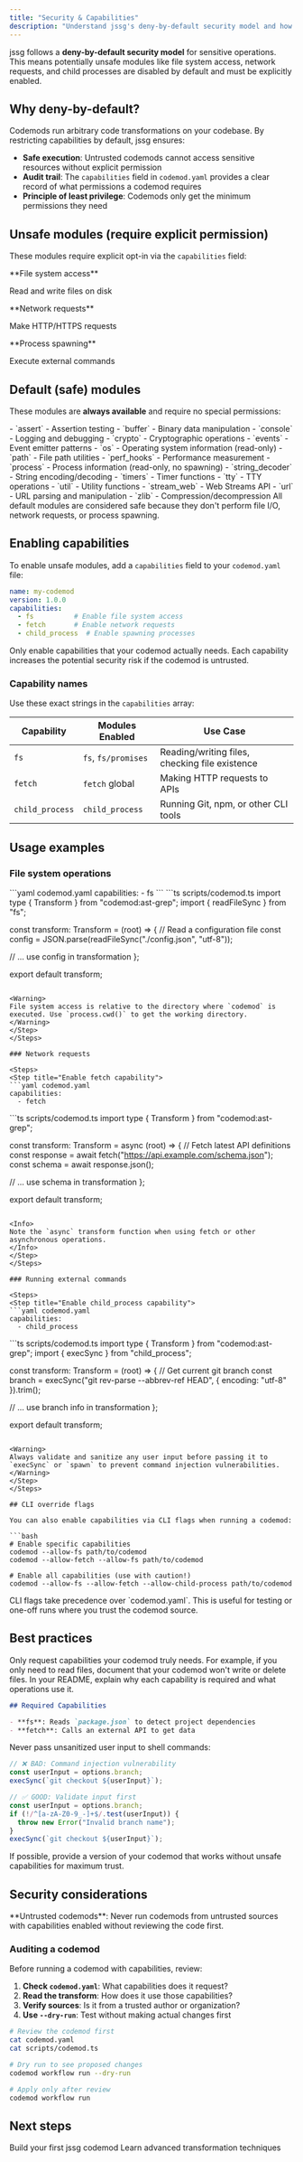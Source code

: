 ```yaml
---
title: "Security & Capabilities"
description: "Understand jssg's deny-by-default security model and how to enable capabilities for file system, network, and process operations"
---
```


jssg follows a **deny-by-default security model** for sensitive operations. This means potentially unsafe modules like file system access, network requests, and child processes are disabled by default and must be explicitly enabled.

## Why deny-by-default?

Codemods run arbitrary code transformations on your codebase. By restricting capabilities by default, jssg ensures:

- **Safe execution**: Untrusted codemods cannot access sensitive resources without explicit permission
- **Audit trail**: The `capabilities` field in `codemod.yaml` provides a clear record of what permissions a codemod requires
- **Principle of least privilege**: Codemods only get the minimum permissions they need

## Unsafe modules (require explicit permission)

These modules require explicit opt-in via the `capabilities` field:

<CardGroup cols={3}>
<Card title="fs" icon="folder">
  **File system access**
  
  Read and write files on disk
</Card>

<Card title="fetch" icon="globe">
  **Network requests**
  
  Make HTTP/HTTPS requests
</Card>

<Card title="child_process" icon="terminal">
  **Process spawning**
  
  Execute external commands
</Card>
</CardGroup>


## Default (safe) modules

These modules are **always available** and require no special permissions:

<AccordionGroup>
<Accordion title="Core utilities (13 modules)">
  - `assert` - Assertion testing
  - `buffer` - Binary data manipulation
  - `console` - Logging and debugging
  - `crypto` - Cryptographic operations
  - `events` - Event emitter patterns
  - `os` - Operating system information (read-only)
  - `path` - File path utilities
  - `perf_hooks` - Performance measurement
  - `process` - Process information (read-only, no spawning)
  - `string_decoder` - String encoding/decoding
  - `timers` - Timer functions
  - `tty` - TTY operations
  - `util` - Utility functions
</Accordion>

<Accordion title="Web standards (3 modules)">
  - `stream_web` - Web Streams API
  - `url` - URL parsing and manipulation
  - `zlib` - Compression/decompression
</Accordion>
</AccordionGroup>

<Info>
All default modules are considered safe because they don't perform file I/O, network requests, or process spawning.
</Info>

## Enabling capabilities

To enable unsafe modules, add a `capabilities` field to your `codemod.yaml` file:

```yaml codemod.yaml
name: my-codemod
version: 1.0.0
capabilities:
  - fs          # Enable file system access
  - fetch       # Enable network requests
  - child_process  # Enable spawning processes
```

<Warning>
Only enable capabilities that your codemod actually needs. Each capability increases the potential security risk if the codemod is untrusted.
</Warning>

### Capability names

Use these exact strings in the `capabilities` array:

| Capability | Modules Enabled | Use Case |
|------------|----------------|----------|
| `fs` | `fs`, `fs/promises` | Reading/writing files, checking file existence |
| `fetch` | `fetch` global | Making HTTP requests to APIs |
| `child_process` | `child_process` | Running Git, npm, or other CLI tools |

## Usage examples

### File system operations

<Steps>
<Step title="Enable fs capability">
```yaml codemod.yaml
capabilities:
  - fs
```
</Step>

<Step title="Use fs in your transform">
```ts scripts/codemod.ts
import type { Transform } from "codemod:ast-grep";
import { readFileSync } from "fs";

const transform: Transform = (root) => {
  // Read a configuration file
  const config = JSON.parse(readFileSync("./config.json", "utf-8"));
  
  // ... use config in transformation
};

export default transform;
```

<Warning>
File system access is relative to the directory where `codemod` is executed. Use `process.cwd()` to get the working directory.
</Warning>
</Step>
</Steps>

### Network requests

<Steps>
<Step title="Enable fetch capability">
```yaml codemod.yaml
capabilities:
  - fetch
```
</Step>

<Step title="Use fetch in your transform">
```ts scripts/codemod.ts
import type { Transform } from "codemod:ast-grep";

const transform: Transform = async (root) => {
  // Fetch latest API definitions
  const response = await fetch("https://api.example.com/schema.json");
  const schema = await response.json();
  
  // ... use schema in transformation
};

export default transform;
```

<Info>
Note the `async` transform function when using fetch or other asynchronous operations.
</Info>
</Step>
</Steps>

### Running external commands

<Steps>
<Step title="Enable child_process capability">
```yaml codemod.yaml
capabilities:
  - child_process
```
</Step>

<Step title="Spawn processes in your transform">
```ts scripts/codemod.ts
import type { Transform } from "codemod:ast-grep";
import { execSync } from "child_process";

const transform: Transform = (root) => {
  // Get current git branch
  const branch = execSync("git rev-parse --abbrev-ref HEAD", {
    encoding: "utf-8"
  }).trim();
  
  // ... use branch info in transformation
};

export default transform;
```

<Warning>
Always validate and sanitize any user input before passing it to `execSync` or `spawn` to prevent command injection vulnerabilities.
</Warning>
</Step>
</Steps>

## CLI override flags

You can also enable capabilities via CLI flags when running a codemod:

```bash
# Enable specific capabilities
codemod --allow-fs path/to/codemod
codemod --allow-fetch --allow-fs path/to/codemod

# Enable all capabilities (use with caution!)
codemod --allow-fs --allow-fetch --allow-child-process path/to/codemod
```

<Info>
CLI flags take precedence over `codemod.yaml`. This is useful for testing or one-off runs where you trust the codemod source.
</Info>

## Best practices

<AccordionGroup>
<Accordion title="Minimize required capabilities">
  Only request capabilities your codemod truly needs. For example, if you only need to read files, document that your codemod won't write or delete files.
</Accordion>

<Accordion title="Document why capabilities are needed">
  In your README, explain why each capability is required and what operations use it.
  
  ```markdown README.md
  ## Required Capabilities
  
  - **fs**: Reads `package.json` to detect project dependencies
  - **fetch**: Calls an external API to get data
  ```
</Accordion>

<Accordion title="Validate inputs when using child_process">
  Never pass unsanitized user input to shell commands:
  
  ```ts
  // ❌ BAD: Command injection vulnerability
  const userInput = options.branch;
  execSync(`git checkout ${userInput}`);
  
  // ✅ GOOD: Validate input first
  const userInput = options.branch;
  if (!/^[a-zA-Z0-9_-]+$/.test(userInput)) {
    throw new Error("Invalid branch name");
  }
  execSync(`git checkout ${userInput}`);
  ```
</Accordion>

<Accordion title="Consider publishing capability-free versions">
  If possible, provide a version of your codemod that works without unsafe capabilities for maximum trust.
</Accordion>
</AccordionGroup>

## Security considerations

<Warning>
**Untrusted codemods**: Never run codemods from untrusted sources with capabilities enabled without reviewing the code first.
</Warning>

### Auditing a codemod

Before running a codemod with capabilities, review:

1. **Check `codemod.yaml`**: What capabilities does it request?
2. **Read the transform**: How does it use those capabilities?
3. **Verify sources**: Is it from a trusted author or organization?
4. **Use `--dry-run`**: Test without making actual changes first

```bash
# Review the codemod first
cat codemod.yaml
cat scripts/codemod.ts

# Dry run to see proposed changes
codemod workflow run --dry-run

# Apply only after review
codemod workflow run
```

## Next steps

<CardGroup cols={2}>
  <Card
    title="Quickstart"
    href="/jssg/quickstart"
    icon="rocket"
  >
    Build your first jssg codemod
  </Card>
  <Card
    title="Advanced patterns"
    href="/jssg/advanced"
    icon="code"
  >
    Learn advanced transformation techniques
  </Card>
</CardGroup>

